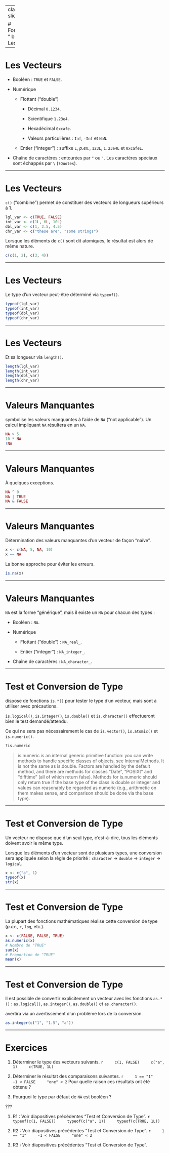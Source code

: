 
---
class: part-slide

# Fondamentaux "<i class="fab fa-r-project"></i> base"<br>Les Vecteurs

---

# Les Vecteurs

* Booléen&nbsp;: `TRUE` et `FALSE`.

* Numérique

    * Flottant ("double")

        * Décimal `0.1234`.

        * Scientifique `1.23e4`.

        * Hexadécimal `0xcafe`.

        * Valeurs particulières&nbsp;: `Inf`, `-Inf` et `NaN`.

    * Entier ("integer")&nbsp;: suffixe `L`, *p.ex.*, `123L`, `1.23e4L` et `0xcafeL`.

* Chaîne de caractères&nbsp;: entourées par `"` ou `'`.
    Les caractères spéciaux sont échappés par `\` (`?Quotes`).

---

# Les Vecteurs

`c()` ("combine") permet de constituer des vecteurs de longueurs supérieurs à 1.

```r
lgl_var <- c(TRUE, FALSE)
int_var <- c(1L, 6L, 10L)
dbl_var <- c(1, 2.5, 4.5)
chr_var <- c("these are", "some strings")
```

Lorsque les éléments de `c()` sont dit atomiques, le résultat est alors de même nature.

```r
c(c(1, 2), c(3, 4))
```

---

# Les Vecteurs

Le type d'un vecteur peut-être déterminé via `typeof()`.

```r
typeof(lgl_var)
typeof(int_var)
typeof(dbl_var)
typeof(chr_var)
```

---

# Les Vecteurs

Et sa longueur via `length()`.

```r
length(lgl_var)
length(int_var)
length(dbl_var)
length(chr_var)
```

---

# Valeurs Manquantes

<i class="fab fa-r-project"></i> symbolise les valeurs manquantes à l'aide de `NA` ("not applicable").
Un calcul impliquant `NA` résultera en un `NA`.

```r
NA > 5
10 * NA
!NA
```

---

# Valeurs Manquantes

À quelques exceptions.

```r
NA ^ 0
NA | TRUE
NA & FALSE
```

---

# Valeurs Manquantes

Détermination des valeurs manquantes d'un vecteur de façon "naïve".

```r
x <- c(NA, 5, NA, 10)
x == NA
```

La bonne approche pour éviter les erreurs.

```r
is.na(x)
```

---

# Valeurs Manquantes

`NA` est la forme "générique", mais il existe un `NA` pour chacun des types&nbsp;:

* Booléen&nbsp;: `NA`.

* Numérique

    * Flottant ("double")&nbsp;: `NA_real_`.

    * Entier ("integer")&nbsp;: `NA_integer_`.

* Chaîne de caractères&nbsp;: `NA_character_`.

---

# Test et Conversion de Type

<i class="fab fa-r-project"></i> dispose de fonctions `is.*()` pour tester le type d'un vecteur, mais sont à utiliser avec précautions.

`is.logical()`, `is.integer()`, `is.double()` et `is.character()` effectueront bien le test demandé/attendu.

Ce qui ne sera pas nécessairement le cas de `is.vector()`, `is.atomic()` et `is.numeric()`.

```r
?is.numeric
```

> is.numeric is an internal generic primitive function: you can write methods to handle specific classes of objects, see InternalMethods. It is not the same as is.double. Factors are handled by the default method, and there are methods for classes "Date", "POSIXt" and "difftime" (all of which return false). Methods for is.numeric should only return true if the base type of the class is double or integer and values can reasonably be regarded as numeric (e.g., arithmetic on them makes sense, and comparison should be done via the base type).

---

# Test et Conversion de Type

Un vecteur ne dispose que d'un seul type, c'est-à-dire, tous les éléments doivent avoir le même type.

Lorsque les éléments d'un vecteur sont de plusieurs types, une conversion sera appliquée selon la règle de priorité&nbsp;:
`character` &rarr; `double` &rarr; `integer` &rarr; `logical`.

```r
x <- c("a", 1)
typeof(x)
str(x)
```

---

# Test et Conversion de Type

La plupart des fonctions mathématiques réalise cette conversion de type (*p.ex.*, `+`, `log`, etc.).

```r
x <- c(FALSE, FALSE, TRUE)
as.numeric(x)
# Nombre de "TRUE"
sum(x)
# Proportion de "TRUE"
mean(x)
```

---

# Test et Conversion de Type

Il est possible de convertir explicitement un vecteur avec les fonctions `as.*()`&nbsp;: `as.logical()`, `as.integer()`, `as.double()` et `as.character()`.

<i class="fab fa-r-project"></i> avertira via un avertissement d'un problème lors de la conversion.

```r
as.integer(c("1", "1.5", "a"))
```

---

# Exercices

1. Déterminer le type des vecteurs suivants.
    ```r
    c(1, FALSE)
    c("a", 1)
    c(TRUE, 1L)
    ```

2. Déterminer le résultat des comparaisons suivantes.
    ```r
    1 == "1"
    -1 < FALSE
    "one" < 2
    ```
    Pour quelle raison ces résultats ont été obtenu&nbsp;?

3. Pourquoi le type par défaut de `NA` est booléen&nbsp;?

???

1. R1 : Voir diapositives précédentes "Test et Conversion de Type".
    ```r
    typeof(c(1, FALSE))
    typeof(c("a", 1))
    typeof(c(TRUE, 1L))
    ```

2. R2 : Voir diapositives précédentes "Test et Conversion de Type".
    ```r
    1 == "1"
    -1 < FALSE
    "one" < 2
    ```
3. R3 : Voir diapositives précédentes "Test et Conversion de Type".
